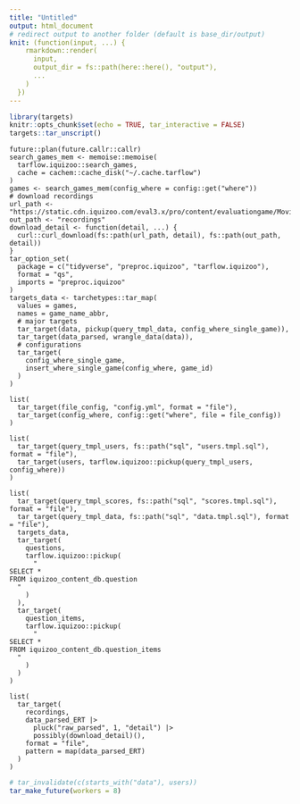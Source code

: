 ```yaml
---
title: "Untitled"
output: html_document
# redirect output to another folder (default is base_dir/output)
knit: (function(input, ...) {
    rmarkdown::render(
      input,
      output_dir = fs::path(here::here(), "output"),
      ...
    )
  })
---
```


```r
library(targets)
knitr::opts_chunk$set(echo = TRUE, tar_interactive = FALSE)
targets::tar_unscript()
```

```targets
future::plan(future.callr::callr)
search_games_mem <- memoise::memoise(
  tarflow.iquizoo::search_games,
  cache = cachem::cache_disk("~/.cache.tarflow")
)
games <- search_games_mem(config_where = config::get("where"))
# download recordings
url_path <- "https://static.cdn.iquizoo.com/eval3.x/pro/content/evaluationgame/MovieRecallTask"
out_path <- "recordings"
download_detail <- function(detail, ...) {
  curl::curl_download(fs::path(url_path, detail), fs::path(out_path, detail))
}
tar_option_set(
  package = c("tidyverse", "preproc.iquizoo", "tarflow.iquizoo"),
  format = "qs",
  imports = "preproc.iquizoo"
)
targets_data <- tarchetypes::tar_map(
  values = games,
  names = game_name_abbr,
  # major targets
  tar_target(data, pickup(query_tmpl_data, config_where_single_game)),
  tar_target(data_parsed, wrangle_data(data)),
  # configurations
  tar_target(
    config_where_single_game,
    insert_where_single_game(config_where, game_id)
  )
)
```

```targets
list(
  tar_target(file_config, "config.yml", format = "file"),
  tar_target(config_where, config::get("where", file = file_config))
)
```

```targets
list(
  tar_target(query_tmpl_users, fs::path("sql", "users.tmpl.sql"), format = "file"),
  tar_target(users, tarflow.iquizoo::pickup(query_tmpl_users, config_where))
)
```

```targets
list(
  tar_target(query_tmpl_scores, fs::path("sql", "scores.tmpl.sql"), format = "file"),
  tar_target(query_tmpl_data, fs::path("sql", "data.tmpl.sql"), format = "file"),
  targets_data,
  tar_target(
    questions,
    tarflow.iquizoo::pickup(
      "
SELECT *
FROM iquizoo_content_db.question
  "
    )
  ),
  tar_target(
    question_items,
    tarflow.iquizoo::pickup(
      "
SELECT *
FROM iquizoo_content_db.question_items
  "
    )
  )
)
```

```targets
list(
  tar_target(
    recordings,
    data_parsed_ERT |>
      pluck("raw_parsed", 1, "detail") |>
      possibly(download_detail)(),
    format = "file",
    pattern = map(data_parsed_ERT)
  )
)
```

```r
# tar_invalidate(c(starts_with("data"), users))
tar_make_future(workers = 8)
```
